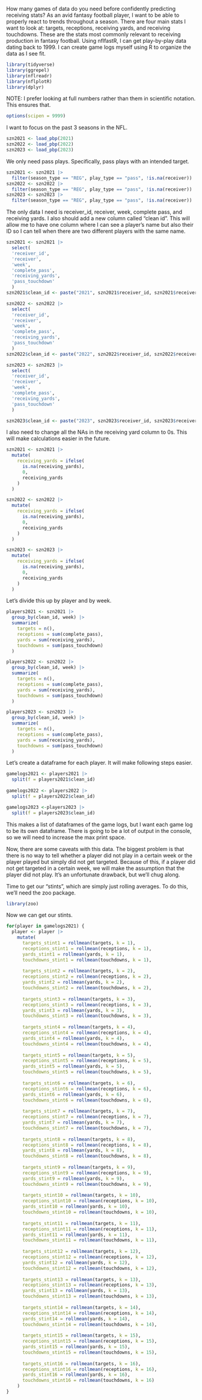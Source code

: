 How many games of data do you need before confidently predicting receiving stats? As an avid fantasy football player, I want to be able to properly react to trends throughout a season. There are four main stats I want to look at: targets, receptions, receiving yards, and receiving touchdowns. These are the stats most commonly relevant to receiving production in fantasy football. Using nflfastR, I can get play-by-play data dating back to 1999. I can create game logs myself using R to organize the data as I see fit.

```r
library(tidyverse)
library(ggrepel)
library(nflreadr)
library(nflplotR)
library(dplyr)
```

NOTE: I prefer looking at full numbers rather than them in scientific notation. This ensures that.

```r
options(scipen = 9999)
```

I want to focus on the past 3 seasons in the NFL.

```r
szn2021 <- load_pbp(2021)
szn2022 <- load_pbp(2022)
szn2023 <- load_pbp(2023)
```

We only need pass plays. Specifically, pass plays with an intended target.

```r
szn2021 <- szn2021 |>
  filter(season_type == "REG", play_type == "pass", !is.na(receiver))
szn2022 <- szn2022 |>
  filter(season_type == "REG", play_type == "pass", !is.na(receiver))
szn2023 <- szn2023 |>
  filter(season_type == "REG", play_type == "pass", !is.na(receiver))
```

The only data I need is receiver_id, receiver, week, complete pass, and receiving yards. I also should add a new column called "clean id". This will allow me to have one column where I can see a player's name but also their ID so I can tell when there are two different players with the same name.

```r
szn2021 <- szn2021 |> 
  select(
  'receiver_id', 
  'receiver', 
  'week', 
  'complete_pass', 
  'receiving_yards',
  'pass_touchdown'
  )
szn2021$clean_id <- paste("2021", szn2021$receiver_id, szn2021$receiver)

szn2022 <- szn2022 |> 
  select(
  'receiver_id', 
  'receiver', 
  'week', 
  'complete_pass', 
  'receiving_yards',
  'pass_touchdown'
  )
szn2022$clean_id <- paste("2022", szn2022$receiver_id, szn2022$receiver)

szn2023 <- szn2023 |> 
  select(
  'receiver_id', 
  'receiver', 
  'week', 
  'complete_pass', 
  'receiving_yards',
  'pass_touchdown'
  )

szn2023$clean_id <- paste("2023", szn2023$receiver_id, szn2023$receiver)

```

I also need to change all the NAs in the receiving yard column to 0s. This will make calculations easier in the future.

```r
szn2021 <- szn2021 |>
  mutate(
    receiving_yards = ifelse(
      is.na(receiving_yards),
      0,
      receiving_yards
    )
  )

szn2022 <- szn2022 |>
  mutate(
    receiving_yards = ifelse(
      is.na(receiving_yards),
      0,
      receiving_yards
    )
  )

szn2023 <- szn2023 |>
  mutate(
    receiving_yards = ifelse(
      is.na(receiving_yards),
      0,
      receiving_yards
    )
  )
```

Let's divide this up by player and by week.

```r
players2021 <- szn2021 |>
  group_by(clean_id, week) |>
  summarize(
    targets = n(),
    receptions = sum(complete_pass),
    yards = sum(receiving_yards),
    touchdowns = sum(pass_touchdown)
  )

players2022 <- szn2022 |>
  group_by(clean_id, week) |>
  summarize(
    targets = n(),
    receptions = sum(complete_pass),
    yards = sum(receiving_yards),
    touchdowns = sum(pass_touchdown)
  )

players2023 <- szn2023 |>
  group_by(clean_id, week) |>
  summarize(
    targets = n(),
    receptions = sum(complete_pass),
    yards = sum(receiving_yards),
    touchdowns = sum(pass_touchdown)
  )
```

Let's create a dataframe for each player. It will make following steps easier.

```r
gamelogs2021 <- players2021 |>
  split(f = players2021$clean_id)
  
gamelogs2022 <- players2022 |>
  split(f = players2022$clean_id)

gamelogs2023 <-players2023 |>
  split(f = players2023$clean_id)
```

This makes a list of dataframes of the game logs, but I want each game log to be its own dataframe. There is going to be a lot of output in the console, so we will need to increase the max print space.

Now, there are some caveats with this data. The biggest problem is that there is no way to tell whether a player did not play in a certain week or the player played but simply did not get targeted. Because of this, if a player did not get targeted in a certain week, we will make the assumption that the player did not play. It's an unfortunate drawback, but we'll chug along.

Time to get our "stints", which are simply just rolling averages. To do this, we'll need the zoo package.

```r
library(zoo)
```

Now we can get our stints.

```r
for(player in gamelogs2021) {
  player <- player |>
    mutate(
      targets_stint1 = rollmean(targets, k = 1),
      receptions_stint1 = rollmean(receptions, k = 1),
      yards_stint1 = rollmean(yards, k = 1),
      touchdowns_stint1 = rollmean(touchdowns, k = 1),
      
      targets_stint2 = rollmean(targets, k = 2),
      receptions_stint2 = rollmean(receptions, k = 2),
      yards_stint2 = rollmean(yards, k = 2),
      touchdowns_stint2 = rollmean(touchdowns, k = 2),
      
      targets_stint3 = rollmean(targets, k = 3),
      receptions_stint3 = rollmean(receptions, k = 3),
      yards_stint3 = rollmean(yards, k = 3),
      touchdowns_stint3 = rollmean(touchdowns, k = 3),
      
      targets_stint4 = rollmean(targets, k = 4),
      receptions_stint4 = rollmean(receptions, k = 4),
      yards_stint4 = rollmean(yards, k = 4),
      touchdowns_stint4 = rollmean(touchdowns, k = 4),
      
      targets_stint5 = rollmean(targets, k = 5),
      receptions_stint5 = rollmean(receptions, k = 5),
      yards_stint5 = rollmean(yards, k = 5),
      touchdowns_stint5 = rollmean(touchdowns, k = 5),
      
      targets_stint6 = rollmean(targets, k = 6),
      receptions_stint6 = rollmean(receptions, k = 6),
      yards_stint6 = rollmean(yards, k = 6),
      touchdowns_stint6 = rollmean(touchdowns, k = 6),
      
      targets_stint7 = rollmean(targets, k = 7),
      receptions_stint7 = rollmean(receptions, k = 7),
      yards_stint7 = rollmean(yards, k = 7),
      touchdowns_stint7 = rollmean(touchdowns, k = 7),
      
      targets_stint8 = rollmean(targets, k = 8),
      receptions_stint8 = rollmean(receptions, k = 8),
      yards_stint8 = rollmean(yards, k = 8),
      touchdowns_stint8 = rollmean(touchdowns, k = 8),
      
      targets_stint9 = rollmean(targets, k = 9),
      receptions_stint9 = rollmean(receptions, k = 9),
      yards_stint9 = rollmean(yards, k = 9),
      touchdowns_stint9 = rollmean(touchdowns, k = 9),
      
      targets_stint10 = rollmean(targets, k = 10),
      receptions_stint10 = rollmean(receptions, k = 10),
      yards_stint10 = rollmean(yards, k = 10),
      touchdowns_stint10 = rollmean(touchdowns, k = 10),
      
      targets_stint11 = rollmean(targets, k = 11),
      receptions_stint11 = rollmean(receptions, k = 11),
      yards_stint11 = rollmean(yards, k = 11),
      touchdowns_stint11 = rollmean(touchdowns, k = 11),
      
      targets_stint12 = rollmean(targets, k = 12),
      receptions_stint12 = rollmean(receptions, k = 12),
      yards_stint12 = rollmean(yards, k = 12),
      touchdowns_stint12 = rollmean(touchdowns, k = 12),
      
      targets_stint13 = rollmean(targets, k = 13),
      receptions_stint13 = rollmean(receptions, k = 13),
      yards_stint13 = rollmean(yards, k = 13),
      touchdowns_stint13 = rollmean(touchdowns, k = 13),
      
      targets_stint14 = rollmean(targets, k = 14),
      receptions_stint14 = rollmean(receptions, k = 14),
      yards_stint14 = rollmean(yards, k = 14),
      touchdowns_stint14 = rollmean(touchdowns, k = 14),
      
      targets_stint15 = rollmean(targets, k = 15),
      receptions_stint15 = rollmean(receptions, k = 15),
      yards_stint15 = rollmean(yards, k = 15),
      touchdowns_stint15 = rollmean(touchdowns, k = 15),
      
      targets_stint16 = rollmean(targets, k = 16),
      receptions_stint16 = rollmean(receptions, k = 16),
      yards_stint16 = rollmean(yards, k = 16),
      touchdowns_stint16 = rollmean(touchdowns, k = 16)
    )
}
```

